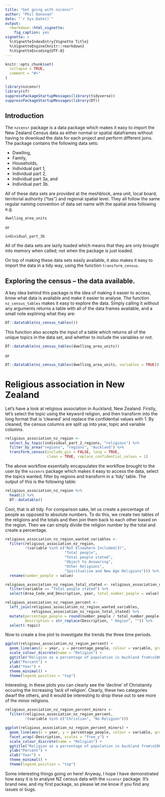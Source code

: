 ```yaml
---
title: "Get going with nzcensr"
author: "Phil Donovan"
date: "`r Sys.Date()`"
output: 
  rmarkdown::html_vignette:
    fig_caption: yes
vignette: >
  %\VignetteIndexEntry{Vignette Title}
  %\VignetteEngine{knitr::rmarkdown}
  %\VignetteEncoding{UTF-8}
---
```


```r
knitr::opts_chunk$set(
  collapse = TRUE,
  comment = "#>"
)

library(nzcensr)
library(sf)
suppressPackageStartupMessages(library(tidyverse))
suppressPackageStartupMessages(library(DT))
```

## Introduction

The `nzcensr` package is a data package which makes it easy to import the New Zealand Census data as either normal or spatial dataframes without having to download the data for each project and perform different joins.
The package contains the following data sets:

  * Dwelling,
  * Family,
  * Households,
  * Individual part 1,
  * Individual part 2,
  * Individual part 3a, and
  * Individual part 3b.
  
All of these data sets are provided at the meshblock, area unit, local board, territorial authority ("tas") and regional spatial level.
They all follow the same regular naming convention of data set name with the spatial area following e.g. 

    dwelling_area_units

or

    individual_part_3b

All of the data sets are lazily loaded which means that they are only brought into memory when called; not when the package is just loaded.

On top of making these data sets easily available, it also makes it easy to import the data in a tidy way, using the function `transform_census`.

## Exploring the census -- the data available.

A key idea behind this package is the idea of making it easier to access, *know* what data is available and make it easier to analyse.
The function `nz_census_tables` makes it easy to explore the data. Simply calling it without any arguments returns a table with all of the data frames available, and a small note explining what they are:

```r
DT::datatable(nz_census_tables())
```

This function also accepts the input of a table which returns all of the unique topics in the data set, and whether to include the variables or not.

```r
DT::datatable(nz_census_tables(dwelling_area_units))
```

or

```r
DT::datatable(nz_census_tables(dwelling_area_units, variables = TRUE))
```

# Religious association in New Zealand

Let's have a look at religious association in Auckland, New Zealand.
Firstly, let's select the topic using the keyword religion, and then transform into the long format that is 'cleaned' and replace the confidential values with 1.
By cleaned, the census columns are split up into year, topic and variable columns. 

```r
religious_association_nz_region <- 
  select_by_topic(individual_part_2_regions, "religious") %>% 
  filter_by_area("regions", "regions", "Auckland") %>% 
  transform_census(include_gis = FALSE, long = TRUE, 
                   clean = TRUE, replace_confidential_values = 1)
```

The above workflow essentially encapsulates the workflow brought to the user by the `nzcenrs` package which makes it easy to access the data, select the topics wanted, filter by regions and transform in a 'tidy' table.
The output of this is the following table:

```r
religious_association_nz_region %>% 
  head(1) %>% 
  DT::datatable()
```

Cool, that is all tidy. 
For comparison sake, let us create a percentage of people as opposed to absolute numbers.
To do this, we create two tables of the religions and the totals and then join them back to each other based on the region.
Then we can simply divide the religion number by the total and create a percentage.

```r
religious_association_nz_region_wanted_variables <- 
  filter(religious_association_nz_region,
         !(variable %in% c("Not Elsewhere Included(3)", 
                           "Total people",
                           "Total people stated",
                           "Object to Answering",
                           "Other Religions",
                           "Spiritualism and New Age Religions"))) %>% 
  rename(number_people = value)

religious_association_nz_region_total_stated <- religious_association_nz_region %>% 
  filter(variable == "Total people stated") %>% 
  select(Area_Code_and_Description, year, total_number_people = value)

religious_association_nz_region_percent <- 
  left_join(religious_association_nz_region_wanted_variables,
            religious_association_nz_region_total_stated) %>% 
  mutate(percentage_people = round(number_people / total_number_people, 4) * 100,
         Description = str_replace(Description, " Region", "")) %>% 
  select(-topic)
```

Now to create a line plot to investigate the trends the three time periods.

```r
ggplot(religious_association_nz_region_percent) +
  geom_line(aes(x = year, y = percentage_people, colour = variable, group = variable)) +
  scale_colour_discrete(name = "Religion") +
  ggtitle("Religion as a percentage of population in Auckland from\n2001 to 2006 to 2013") +
  ylab("Percent") +
  xlab("Year") + 
  theme_minimal() +
  theme(legend.position = "top")
```

Interesting, in these plots you can clearly see the 'decline' of Christianity occuring the increasing 'lack of religion'. 
Clearly, these two categories dwarf the others, and it would be interesting to drop these out to see more of the minor religions.

```r
religious_association_nz_region_percent_minors <- 
  filter(religious_association_nz_region_percent,
         !(variable %in% c("Christian", "No Religion")))

ggplot(religious_association_nz_region_percent_minors) +
  geom_line(aes(x = year, y = percentage_people, colour = variable, group = variable)) +
  facet_wrap(~Description, scales = "free_y") +
  scale_colour_discrete(name = "Religion") +
  ggtitle("Religion as a percentage of population in Auckland from\n2001 to 2006 to 2013") +
  ylab("Percent") +
  xlab("Year") + 
  theme_minimal() +
  theme(legend.position = "top")
```

Some interesting things going on here!
Anyway, I hope I have demonstrated how easy it is to analyse NZ census data with the `nzcensr` package.
It's brand new, and my first package, so please let me know if you find any issues or bugs.
